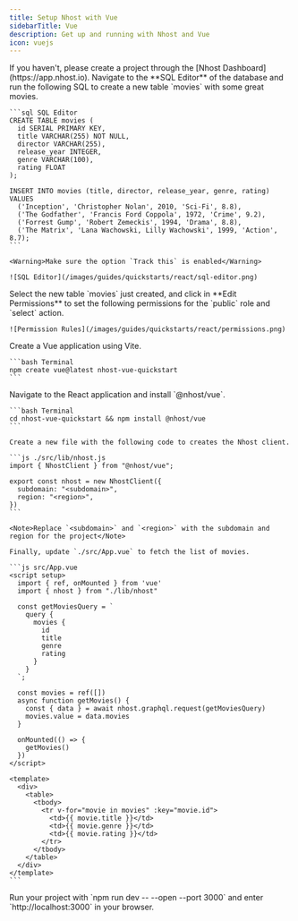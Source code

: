 ```yaml
---
title: Setup Nhost with Vue
sidebarTitle: Vue
description: Get up and running with Nhost and Vue
icon: vuejs
---
```


<Steps>
  <Step title="Create Project">
    If you haven't, please create a project through the [Nhost Dashboard](https://app.nhost.io).
  </Step>

  <Step title="Setup Database">
    Navigate to the **SQL Editor** of the database and run the following SQL to create a new table `movies` with some great movies.

    ```sql SQL Editor
    CREATE TABLE movies (
      id SERIAL PRIMARY KEY,
      title VARCHAR(255) NOT NULL,
      director VARCHAR(255),
      release_year INTEGER,
      genre VARCHAR(100),
      rating FLOAT
    );

    INSERT INTO movies (title, director, release_year, genre, rating) VALUES
      ('Inception', 'Christopher Nolan', 2010, 'Sci-Fi', 8.8),
      ('The Godfather', 'Francis Ford Coppola', 1972, 'Crime', 9.2),
      ('Forrest Gump', 'Robert Zemeckis', 1994, 'Drama', 8.8),
      ('The Matrix', 'Lana Wachowski, Lilly Wachowski', 1999, 'Action', 8.7);
    ```

    <Warning>Make sure the option `Track this` is enabled</Warning>

    ![SQL Editor](/images/guides/quickstarts/react/sql-editor.png)

  </Step>

  <Step title="permissions">
    Select the new table `movies` just created, and click in **Edit Permissions** to set the following permissions for the `public` role and `select` action.

    ![Permission Rules](/images/guides/quickstarts/react/permissions.png)

  </Step>

  <Step title="Setup a Vue Application">
    Create a Vue application using Vite.

    ```bash Terminal
    npm create vue@latest nhost-vue-quickstart
    ```

  </Step>

  <Step title="Install the Nhost package for Vue">
    Navigate to the React application and install `@nhost/vue`.

    ```bash Terminal
    cd nhost-vue-quickstart && npm install @nhost/vue
    ```

  </Step>

  <Step title="Configure the Nhost client and fetch the list of movies">

    Create a new file with the following code to creates the Nhost client.

    ```js ./src/lib/nhost.js
    import { NhostClient } from "@nhost/vue";

    export const nhost = new NhostClient({
      subdomain: "<subdomain>",
      region: "<region>",
    })
    ```

    <Note>Replace `<subdomain>` and `<region>` with the subdomain and region for the project</Note>

    Finally, update `./src/App.vue` to fetch the list of movies.

    ```js src/App.vue
    <script setup>
      import { ref, onMounted } from 'vue'
      import { nhost } from "./lib/nhost"

      const getMoviesQuery = `
        query {
          movies {
            id
            title
            genre
            rating
          }
        }
      `;

      const movies = ref([])
      async function getMovies() {
        const { data } = await nhost.graphql.request(getMoviesQuery)
        movies.value = data.movies
      }

      onMounted(() => {
        getMovies()
      })
    </script>

    <template>
      <div>
        <table>
          <tbody>
            <tr v-for="movie in movies" :key="movie.id">
              <td>{{ movie.title }}</td>
              <td>{{ movie.genre }}</td>
              <td>{{ movie.rating }}</td>
            </tr>
          </tbody>
        </table>
      </div>
    </template>
    ```

  </Step>

  <Step title="The end">
    Run your project with `npm run dev -- --open --port 3000` and enter `http://localhost:3000` in your browser.
  </Step>
</Steps>

```

```
